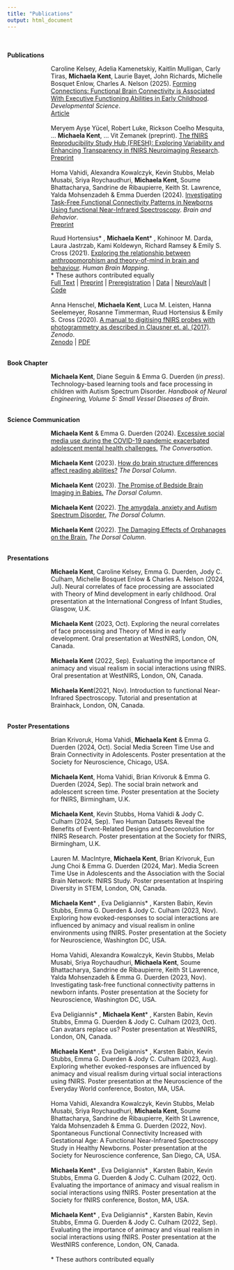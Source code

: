 ```yaml
---
title: "Publications"
output: html_document
---
```


<style>
.text.extra-padding {
    padding-left: 100px; 
    max-width:100%;
  }
</style>
<br>
<br>
**Publications** 
<br>
<div class="text extra-padding"> 
Caroline Kelsey, Adelia Kamenetskiy, Kaitlin Mulligan, Carly Tiras, **Michaela Kent**, Laurie Bayet, John Richards, Michelle Bosquet Enlow, Charles A. Nelson (2025). [Forming Connections: Functional Brain Connectivity is Associated With Executive Functioning Abilities in Early Childhood ](https://doi.org/10.1111/desc.13604). *Developmental Science*.
<br>
[Article](https://osf.io/preprints/metaarxiv/pc6x8)
<br>
<br>
Meryem Ayşe Yücel, Robert Luke, Rickson Coelho Mesquita, … **Michaela Kent**, … Vit Zemanek (preprint). [The fNIRS Reproducibility Study Hub (FRESH): Exploring Variability and Enhancing Transparency in fNIRS Neuroimaging Research](https://osf.io/preprints/metaarxiv/pc6x8).
<br>
[Preprint](https://osf.io/preprints/metaarxiv/pc6x8)
<br>
<br>
Homa Vahidi, Alexandra Kowalczyk, Kevin Stubbs, Melab Musabi, Sriya Roychaudhuri, **Michaela Kent**, Soume Bhattacharya, Sandrine de Ribaupierre, Keith St. Lawrence, Yalda Mohsenzadeh & Emma Duerden (2024). [Investigating Task-Free Functional Connectivity Patterns in Newborns Using functional Near-Infrared Spectroscopy](https://www.biorxiv.org/content/10.1101/2023.09.05.555980v1). *Brain and Behavior*.
<br>
[Preprint](https://www.biorxiv.org/content/10.1101/2023.09.05.555980v1) 
</div>
<div class="text extra-padding"> 
Ruud Hortensius* , **Michaela Kent*** , Kohinoor M. Darda, Laura Jastrzab, Kami Koldewyn, Richard Ramsey & Emily S. Cross (2021). [Exploring the relationship between anthropomorphism and theory-of-mind in brain and behaviour](https://onlinelibrary.wiley.com/doi/epdf/10.1002/hbm.25542). *Human Brain Mapping*.
<br>
* These authors contributed equally
<br>
[Full Text](https://onlinelibrary.wiley.com/doi/full/10.1002/hbm.25542) | [Preprint](https://psyarxiv.com/3uj4g/) | [Preregistration](https://osf.io/tuq4a) | [Data](https://osf.io/rg5kn/) | [NeuroVault](https://neurovault.org/collections/6615/) | [Code](https://gitlab.com/hortensius/anthrom)
<br>
<br>
Anna Henschel, **Michaela Kent**, Luca M. Leisten, Hanna Seelemeyer, Rosanne Timmerman, Ruud Hortensius & Emily S. Cross (2020). [A manual to digitising fNIRS probes with photogrammetry as described in Clausner et. al. (2017)](https://zenodo.org/record/4146985). *Zenodo*.
<br>
[Zenodo](https://zenodo.org/record/4146985) | [PDF](https://www.soba-lab.com/_files/ugd/3e5863_cf150f119e2640d1a0c6963ea7fc20f4.pdf) 
<br>
<br>
</div>
**Book Chapter** 
<br>
<div class="text extra-padding"> 
**Michaela Kent**, Diane Seguin & Emma G. Duerden (*in press*). Technology-based learning tools and face processing in children with Autism Spectrum Disorder. *Handbook of Neural Engineering, Volume 5: Small Vessel Diseases of Brain*.
<br>
<br>
</div>
**Science Communication** 
<br>
<div class="text extra-padding"> 
**Michaela Kent** & Emma G. Duerden (2024). [Excessive social media use during the COVID-19 pandemic exacerbated adolescent mental health challenges.](https://theconversation.com/excessive-social-media-use-during-the-covid-19-pandemic-exacerbated-adolescent-mental-health-challenges-217986) *The Conversation*.
<br>
<br>
**Michaela Kent** (2023). [How do brain structure differences affect reading abilities?](https://songsuwo.ca/thedorsalcolumn/vol-4-iss-4-michaela-kent) *The Dorsal Column*.
<br>
<br>
**Michaela Kent** (2023). [The Promise of Bedside Brain Imaging in Babies.](https://songsuwo.ca/thedorsalcolumn/vol4-iss2-michaela-kent) *The Dorsal Column*.
<br>
<br>
**Michaela Kent** (2022). [The amygdala, anxiety and Autism Spectrum Disorder.](https://songsuwo.ca/thedorsalcolumn/vol3-iss4-michaela-kent) *The Dorsal Column*.
<br>
<br>
**Michaela Kent** (2022). [The Damaging Effects of Orphanages on the Brain.](https://songsuwo.ca/thedorsalcolumn/vol3-iss2-michaela-kent) *The Dorsal Column*.
<br>
<br>
</div>
**Presentations** 
<div class="text extra-padding"> 
**Michaela Kent**, Caroline Kelsey, Emma G. Duerden, Jody C. Culham, Michelle Bosquet Enlow & Charles A. Nelson (2024, Jul). Neural correlates of face processing are associated with Theory of Mind development in early childhood. Oral presentation at the International Congress of Infant Studies, Glasgow, U.K.
<br>
<br>
**Michaela Kent** (2023, Oct). Exploring the neural correlates of face processing and Theory of Mind in early development. Oral presentation at WestNIRS, London, ON, Canada.
<br>
<br>
**Michaela Kent** (2022, Sep). Evaluating the importance of animacy and visual realism in social interactions using fNIRS. Oral presentation at WestNIRS, London, ON, Canada.
<br>
<br>
**Michaela Kent**(2021, Nov). Introduction to functional Near-Infrared Spectroscopy. Tutorial and presentation at Brainhack, London, ON, Canada.
<br>
<br>
</div>
**Poster Presentations** 
<div class="text extra-padding"> 
Brian Krivoruk, Homa Vahidi, **Michaela Kent** & Emma G. Duerden (2024, Oct). Social Media Screen Time Use and Brain Connectivity in Adolescents. Poster presentation at the Society for Neuroscience, Chicago, USA.
<br>
<br>
**Michaela Kent**, Homa Vahidi, Brian Krivoruk & Emma G. Duerden (2024, Sep). The social brain network and adolescent screen time. Poster presentation at the Society for fNIRS, Birmingham, U.K.
<br>
<br>
**Michaela Kent**, Kevin Stubbs, Homa Vahidi & Jody C. Culham (2024, Sep). Two Human Datasets Reveal the Benefits of Event-Related Designs and Deconvolution for fNIRS Research. Poster presentation at the Society for fNIRS, Birmingham, U.K.
<br>
<br>
Lauren M. MacIntyre, **Michaela Kent**, Brian Krivoruk, Eun Jung Choi & Emma G. Duerden (2024, Mar). Media Screen Time Use in Adolescents and the Association with the Social Brain Network: fNIRS Study. Poster presentation at Inspiring Diversity in STEM, London, ON, Canada.
<br>
<br>
**Michaela Kent*** , Eva Deligiannis* , Karsten Babin, Kevin Stubbs, Emma G. Duerden & Jody C. Culham (2023, Nov). Exploring how evoked-responses to social interactions are influenced by animacy and visual realism in online environments using fNIRS. Poster presentation at the Society for Neuroscience, Washington DC, USA.
<br>
<br>
Homa Vahidi, Alexandra Kowalczyk, Kevin Stubbs, Melab Musabi, Sriya Roychaudhuri, **Michaela Kent**, Soume Bhattacharya, Sandrine de Ribaupierre, Keith St Lawrence, Yalda Mohsenzadeh & Emma G. Duerden (2023, Nov). Investigating task-free functional connectivity patterns in newborn infants. Poster presentation at the Society for Neuroscience, Washington DC, USA.  
<br>
Eva Deligiannis* , **Michaela Kent*** , Karsten Babin, Kevin Stubbs, Emma G. Duerden & Jody C. Culham (2023, Oct). Can avatars replace us? Poster presentation at WestNIRS, London, ON, Canada.
<br>
<br>
**Michaela Kent*** , Eva Deligiannis* , Karsten Babin, Kevin Stubbs, Emma G. Duerden & Jody C. Culham (2023, Aug). Exploring whether evoked-responses are influenced by animacy and visual realism during virtual social interactions using fNIRS. Poster presentation at the Neuroscience of the Everyday World conference, Boston, MA, USA.
<br>
<br>
Homa Vahidi, Alexandra Kowalczyk, Kevin Stubbs, Melab Musabi, Sriya Roychaudhuri, **Michaela Kent**, Soume Bhattacharya, Sandrine de Ribaupierre, Keith St Lawrence, Yalda Mohsenzadeh & Emma G. Duerden (2022, Nov). Spontaneous Functional Connectivity Increased with Gestational Age: A Functional Near-Infrared Spectroscopy Study in Healthy Newborns. Poster presentation at the Society for Neuroscience conference, San Diego, CA, USA.  
<br>
**Michaela Kent*** , Eva Deligiannis* , Karsten Babin, Kevin Stubbs, Emma G. Duerden & Jody C. Culham (2022, Oct). Evaluating the importance of animacy and visual realism in social interactions using fNIRS. Poster presentation at the Society for fNIRS conference, Boston, MA, USA.
<br>
<br>
**Michaela Kent*** , Eva Deligiannis* , Karsten Babin, Kevin Stubbs, Emma G. Duerden & Jody C. Culham (2022, Sep). Evaluating the importance of animacy and visual realism in social interactions using fNIRS. Poster presentation at the WestNIRS conference, London, ON, Canada.
<br>
<br>
* These authors contributed equally
</div>
